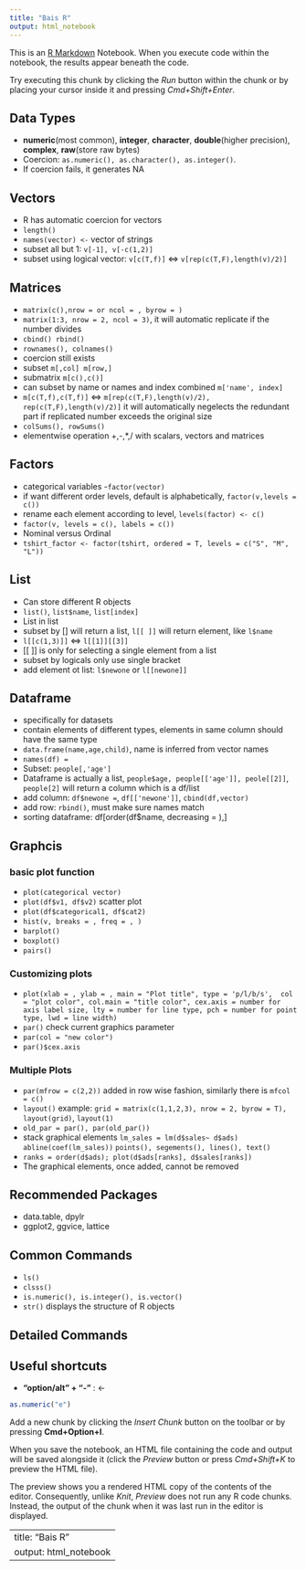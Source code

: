 ```yaml
---
title: "Bais R"
output: html_notebook 
---
```


This is an [R Markdown](http://rmarkdown.rstudio.com) Notebook. When you execute code within the notebook, the results appear beneath the code. 

Try executing this chunk by clicking the *Run* button within the chunk or by placing your cursor inside it and pressing *Cmd+Shift+Enter*. 

## Data Types
- **numeric**(most common), **integer**, **character**, **double**(higher precision), **complex**, **raw**(store raw bytes)
- Coercion: `as.numeric(), as.character(), as.integer()`.
- If coercion fails, it generates NA

## Vectors
- R has automatic coercion for vectors
- `length()`
- `names(vector) <-` vector of strings
- subset all but 1: `v[-1], v[-c(1,2)]`
- subset using logical vector: `v[c(T,f)]` $\Leftrightarrow$ `v[rep(c(T,F),length(v)/2)]`

## Matrices
- `matrix(c(),nrow = or ncol = , byrow = )`
- `matrix(1:3, nrow = 2, ncol = 3)`, it will automatic replicate if the number divides
- `cbind() rbind()`
- `rownames(), colnames()`
- coercion still exists
- subset `m[,col] m[row,]`
- submatrix `m[c(),c()]`
- can subset by name or names and index combined `m['name', index]`
- `m[c(T,f),c(T,f)]` $\Leftrightarrow$ `m[rep(c(T,F),length(v)/2), rep(c(T,F),length(v)/2)]` it will automatically negelects 
the redundant part if replicated number exceeds the original size
- `colSums(), rowSums()`
- elementwise operation +,-,*,/ with scalars, vectors and matrices

## Factors
- categorical variables
-`factor(vector)`
- if want different order levels, default is alphabetically, `factor(v,levels = c())`
- rename each element according to level, `levels(factor) <- c()`
- `factor(v, levels = c(), labels = c())`
- Nominal versus Ordinal
- `tshirt_factor <- factor(tshirt, ordered = T, levels = c("S", "M", "L"))`

## List
- Can store different R objects
- `list()`, `list$name`, `list[index]`
- List in list
- subset by [] will return a list, `l[[ ]]` will return element, like `l$name`
- `l[[c(1,3)]]` $\Leftrightarrow$ `l[[1]][[3]]`
- [[ ]] is only for selecting a single element from a list
- subset by logicals only use single bracket
- add element ot list: `l$newone ` or `l[[newone]] `

## Dataframe
- specifically for datasets
- contain elements of different types, elements in same column should have the same type
- `data.frame(name,age,child)`, name is inferred from vector names
- `names(df) = `
- Subset: `people[,'age']`
- Dataframe is actually a list, `people$age, people[['age']], peole[[2]]`, `people[2]` will return a column which is a df/list
- add column: `df$newone = `, `df[['newone']]`, `cbind(df,vector)`
- add row: `rbind()`, must make sure names match
- sorting dataframe: df[order(df$name, decreasing = ),]

## Graphcis
### basic plot function
- `plot(categorical vector)`
- `plot(df$v1, df$v2)` scatter plot
- `plot(df$categorical1, df$cat2)` 
- `hist(v, breaks = , freq = , )`
- `barplot()`
- `boxplot()`
- `pairs()`

### Customizing plots
- `plot(xlab = , ylab = , main = "Plot title", type = 'p/l/b/s',  col = "plot color", col.main = "title color", cex.axis = number for axis label size, lty = number for line type, pch = number for point type, lwd = line width)`
- `par()` check current graphics parameter
- `par(col = "new color")`
- `par()$cex.axis`

### Multiple Plots
- `par(mfrow = c(2,2))` added in row wise fashion, similarly there is `mfcol = c()`
- `layout()` example: `grid = matrix(c(1,1,2,3), nrow = 2, byrow = T), layout(grid)`, `layout(1)`
- `old_par = par(), par(old_par())`
- stack graphical elements `lm_sales = lm(d$sales~ d$ads) abline(coef(lm_sales))` `points(), segements(), lines(), text()`
- `ranks = order(d$ads); plot(d$ads[ranks], d$sales[ranks])`
- The graphical elements, once added, cannot be removed





## Recommended Packages
- data.table, dpylr
- ggplot2, ggvice, lattice

## Common Commands
- `ls()`
- `clsss()`
- `is.numeric(), is.integer(), is.vector()`
- `str()` displays the structure of R objects

## Detailed Commands


## Useful shortcuts 
- **"option/alt" + "-"** : <- 


```r
as.numeric("e") 
```


Add a new chunk by clicking the *Insert Chunk* button on the toolbar or by pressing **Cmd+Option+I**.

When you save the notebook, an HTML file containing the code and output will be saved alongside it (click the *Preview* button or press *Cmd+Shift+K* to preview the HTML file). 

The preview shows you a rendered HTML copy of the contents of the editor. Consequently, unlike *Knit*, *Preview* does not run any R code chunks. Instead, the output of the chunk when it was last run in the editor is displayed.

---
title: "Bais R"
output: html_notebook 
---